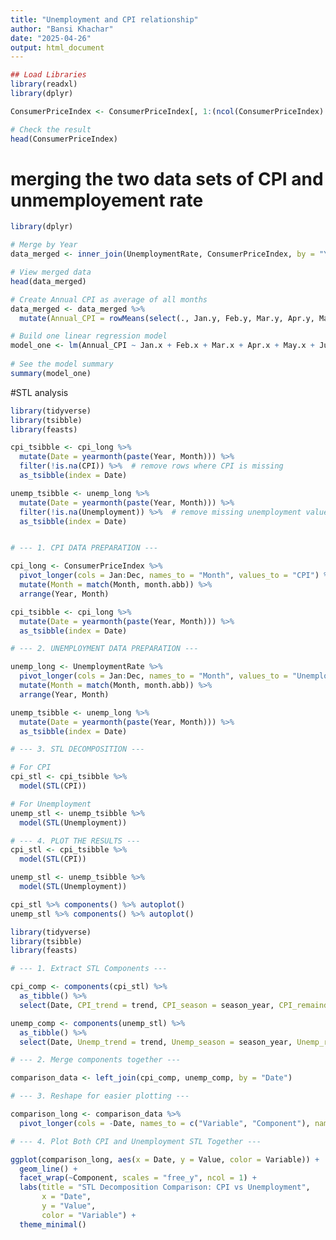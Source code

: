 ```yaml
---
title: "Unemployment and CPI relationship"
author: "Bansi Khachar"
date: "2025-04-26"
output: html_document
---
```


```r

## Load Libraries
library(readxl)
library(dplyr)

ConsumerPriceIndex <- ConsumerPriceIndex[, 1:(ncol(ConsumerPriceIndex) - 2)]

# Check the result
head(ConsumerPriceIndex)

```
# merging the two data sets of CPI and unmemployement rate
```r
library(dplyr)

# Merge by Year
data_merged <- inner_join(UnemploymentRate, ConsumerPriceIndex, by = "Year")

# View merged data
head(data_merged)

```


```r

# Create Annual CPI as average of all months
data_merged <- data_merged %>%
  mutate(Annual_CPI = rowMeans(select(., Jan.y, Feb.y, Mar.y, Apr.y, May.y, Jun.y, Jul.y, Aug.y, Sep.y, Oct.y, Nov.y, Dec.y), na.rm = TRUE))

# Build one linear regression model
model_one <- lm(Annual_CPI ~ Jan.x + Feb.x + Mar.x + Apr.x + May.x + Jun.x + Jul.x + Aug.x + Sep.x + Oct.x + Nov.x + Dec.x, data = data_merged)
                
# See the model summary
summary(model_one)

```
#STL analysis 
```r
library(tidyverse)
library(tsibble)
library(feasts)

cpi_tsibble <- cpi_long %>%
  mutate(Date = yearmonth(paste(Year, Month))) %>%
  filter(!is.na(CPI)) %>%  # remove rows where CPI is missing
  as_tsibble(index = Date)

unemp_tsibble <- unemp_long %>%
  mutate(Date = yearmonth(paste(Year, Month))) %>%
  filter(!is.na(Unemployment)) %>%  # remove missing unemployment values
  as_tsibble(index = Date)


# --- 1. CPI DATA PREPARATION ---

cpi_long <- ConsumerPriceIndex %>%
  pivot_longer(cols = Jan:Dec, names_to = "Month", values_to = "CPI") %>%
  mutate(Month = match(Month, month.abb)) %>%
  arrange(Year, Month)

cpi_tsibble <- cpi_long %>%
  mutate(Date = yearmonth(paste(Year, Month))) %>%
  as_tsibble(index = Date)

# --- 2. UNEMPLOYMENT DATA PREPARATION ---

unemp_long <- UnemploymentRate %>%
  pivot_longer(cols = Jan:Dec, names_to = "Month", values_to = "Unemployment") %>%
  mutate(Month = match(Month, month.abb)) %>%
  arrange(Year, Month)

unemp_tsibble <- unemp_long %>%
  mutate(Date = yearmonth(paste(Year, Month))) %>%
  as_tsibble(index = Date)

# --- 3. STL DECOMPOSITION ---

# For CPI
cpi_stl <- cpi_tsibble %>%
  model(STL(CPI))

# For Unemployment
unemp_stl <- unemp_tsibble %>%
  model(STL(Unemployment))

# --- 4. PLOT THE RESULTS ---
cpi_stl <- cpi_tsibble %>%
  model(STL(CPI))

unemp_stl <- unemp_tsibble %>%
  model(STL(Unemployment))

cpi_stl %>% components() %>% autoplot()
unemp_stl %>% components() %>% autoplot()

```

```r
library(tidyverse)
library(tsibble)
library(feasts)

# --- 1. Extract STL Components ---

cpi_comp <- components(cpi_stl) %>%
  as_tibble() %>%
  select(Date, CPI_trend = trend, CPI_season = season_year, CPI_remainder = remainder)

unemp_comp <- components(unemp_stl) %>%
  as_tibble() %>%
  select(Date, Unemp_trend = trend, Unemp_season = season_year, Unemp_remainder = remainder)

# --- 2. Merge components together ---

comparison_data <- left_join(cpi_comp, unemp_comp, by = "Date")

# --- 3. Reshape for easier plotting ---

comparison_long <- comparison_data %>%
  pivot_longer(cols = -Date, names_to = c("Variable", "Component"), names_sep = "_", values_to = "Value")

# --- 4. Plot Both CPI and Unemployment STL Together ---

ggplot(comparison_long, aes(x = Date, y = Value, color = Variable)) +
  geom_line() +
  facet_wrap(~Component, scales = "free_y", ncol = 1) +
  labs(title = "STL Decomposition Comparison: CPI vs Unemployment",
       x = "Date",
       y = "Value",
       color = "Variable") +
  theme_minimal()

```


